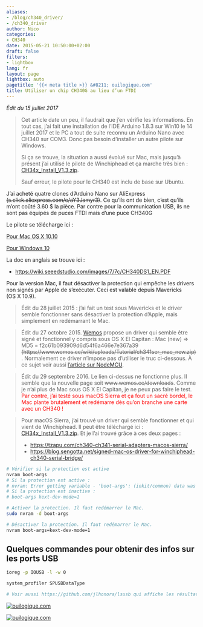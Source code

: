 ```yaml
---
aliases:
- /blog/ch340_driver/
- /ch340_driver
author: Nico
categories:
- CH340
date: 2015-05-21 10:50:00+02:00
draft: false
filters:
- lightbox
lang: fr
layout: page
lightbox: auto
pagetitle: '{{< meta title >}} &#8211; ouilogique.com'
title: Utiliser un chip CH340G au lieu d’un FTDI
---
```


_Édit du 15 juillet 2017_

> Cet article date un peu, il faudrait que j’en vérifie les informations.
> En tout cas, j’ai fait une installation de l’IDE Arduino 1.8.3 sur Win10 le 14 juillet 2017 et le PC a tout de suite reconnu un Arduino Nano avec CH340 sur COM3.
> Donc pas besoin d’installer un autre pilote sur Windows.
>
> Si ça se trouve, la situation a aussi évolué sur Mac, mais jusqu’à présent j’ai utilisé le pilote de Winchiphead et ça marche très bien : [CH34x_Install_V1.3.zip](./docs/CH34x_Install_V1.3.zip).
>
> Sauf erreur, le pilote pour le CH340 est inclu de base sur Ubuntu.


J’ai acheté quatre clones d’Arduino Nano sur AliExpress ~~(s.click.aliexpress.com/e/aY3Jamyr3)~~.
Ce qu’ils ont de bien, c’est qu’ils m’ont coûté 3.60 $ la pièce.
Par contre pour la communication USB, ils ne sont pas équipés de puces FTDI mais d’une puce CH340G

Le pilote se télécharge ici :

[Pour Mac OS X 10.10](https://www.wch.cn/download/CH341SER_MAC_ZIP.html)

[Pour Windows 10](https://www.wch.cn/download/CH341SER_EXE.html)

La doc en anglais se trouve ici :

-   <https://wiki.seeedstudio.com/images/7/7c/CH340DS1_EN.PDF>

Pour la version Mac, il faut désactiver la protection qui empêche les drivers non signés par Apple de s’exécuter.
Ceci est valable depuis Mavericks (OS X 10.9).

> Édit du 28 juillet 2015 : j’ai fait un test sous Mavericks et le driver semble fonctionner sans désactiver la protection d’Apple, mais simplement en redémarrant le Mac.

> Édit du 27 octobre 2015.
> [Wemos](https://www.wemos.cc/) propose un driver qui semble être signé et fonctionnel y compris sous OS X El Capitan : Mac (new) ⇒ MD5 = f2c61b093909d6d54f6a466e7e367a39 ~~(https://www.wemos.cc/wiki/uploads/Tutorial/ch341ser_mac_new.zip)~~.
> Normalement ce driver n’impose pas d’utiliser le truc ci-dessous.
> À ce sujet voir aussi [l’article sur NodeMCU](/NodeMCU_esp8266/).

> Édit du 29 septembre 2016.
> Le lien ci-dessus ne fonctionne plus.
> Il semble que la nouvelle page soit ~~www.wemos.cc/downloads~~.
> Comme je n’ai plus de Mac sous OS X El Capitan, je ne peux pas faire le test.
> <span style="color:red">Par contre, j’ai testé sous macOS Sierra et ça fout un sacré bordel, le Mac plante brutalement et redémarre dès qu’on branche une carte avec un CH340 !</span>

> Pour macOS Sierra, j’ai trouvé un driver qui semble fonctionner et qui vient de Winchiphead.
> Il peut être téléchargé ici : [CH34x_Install_V1.3.zip](./docs/CH34x_Install_V1.3.zip).
> Et je l’ai trouvé grâce à ces deux pages :
>
> -   <https://tzapu.com/ch340-ch341-serial-adapters-macos-sierra/>
> -   <https://blog.sengotta.net/signed-mac-os-driver-for-winchiphead-ch340-serial-bridge/>

```bash
# Vérifier si la protection est active
nvram boot-args
# Si la protection est active :
# nvram: Error getting variable - 'boot-args': (iokit/common) data was not found A
# Si la protection est inactive :
# boot-args	kext-dev-mode=1

# Activer la protection. Il faut redémarrer le Mac.
sudo nvram -d boot-args

# Désactiver la protection. Il faut redémarrer le Mac.
nvram boot-args=kext-dev-mode=1
```

## Quelques commandes pour obtenir des infos sur les ports USB

```bash
ioreg -p IOUSB -l -w 0

system_profiler SPUSBDataType

# Voir aussi https://github.com/jlhonora/lsusb qui affiche les résultats de `system_profiler SPUSBDataType` de façon plus compacte.
```

[![ouilogique.com][img_1]][img_1]

[img_1]: ./images/CH430G_001.jpg

[![ouilogique.com][img_2]][img_2]

[img_2]: ./images/CH430G_002.jpg
